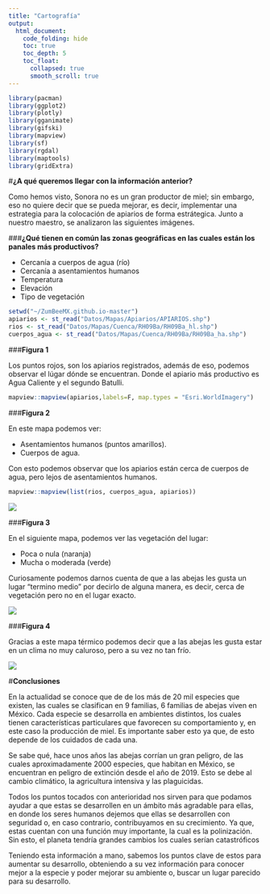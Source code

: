 ```yaml
---
title: "Cartografía"
output:
  html_document: 
    code_folding: hide
    toc: true
    toc_depth: 5
    toc_float:
      collapsed: true
      smooth_scroll: true
---
```


```r
library(pacman)
library(ggplot2)
library(plotly)
library(gganimate)
library(gifski)
library(mapview)
library(sf)
library(rgdal)
library(maptools)
library(gridExtra)


```

#**¿A qué queremos llegar con la información anterior?**

Como hemos visto, Sonora no es un gran productor de miel; sin embargo, eso no quiere decir que se pueda mejorar, es decir, implementar una estrategia para la colocación de apiarios de forma estrátegica. 
Junto a nuestro maestro, se analizaron las siguientes imágenes.

###**¿Qué tienen en común las zonas geográficas en las cuales están los panales más productivos?**

- Cercanía a cuerpos de agua (río)
- Cercanía a asentamientos humanos
- Temperatura
- Elevación
- Tipo de vegetación 


```r
setwd("~/ZumBeeMX.github.io-master")
apiarios <- st_read("Datos/Mapas/Apiarios/APIARIOS.shp")
rios <- st_read("Datos/Mapas/Cuenca/RH09Ba/RH09Ba_hl.shp")
cuerpos_agua <- st_read("Datos/Mapas/Cuenca/RH09Ba/RH09Ba_ha.shp")

```


###**Figura 1**

Los puntos rojos, son los apiarios registrados, además de eso, podemos observar el lúgar dónde se encuentran.
Donde el apiario más productivo es Agua Caliente y el segundo Batulli.



```r

mapview::mapview(apiarios,labels=F, map.types = "Esri.WorldImagery")
```

###**Figura 2**

En este mapa podemos ver:

- Asentamientos humanos (puntos amarillos).
- Cuerpos de agua.

Con esto podemos observar que los apiarios están cerca de cuerpos de agua, pero lejos de asentamientos humanos.
```r
mapview::mapview(list(rios, cuerpos_agua, apiarios))
```

![](Imagenes/imagen1.PNG)

###**Figura 3**

En el siguiente mapa, podemos ver las vegetación del lugar:

- Poca o nula (naranja)
- Mucha o moderada (verde)

Curiosamente podemos darnos cuenta de que a las abejas les gusta un lugar "termino medio" por decirlo de alguna manera, es decir, cerca de vegetación pero no en el lugar exacto. 

![](Imagenes/imagen3.PNG)

###**Figura 4**

Gracias a este mapa térmico podemos decir que a las abejas les gusta estar en un clima no muy caluroso, pero a su vez no tan frío.

![](Imagenes/imagen4.PNG)





#**Conclusiones**

En la actualidad se conoce que de de los más de 20 mil especies que existen, las cuales se clasifican en 9 familias, 6 familias de abejas viven en México.
Cada especie se desarrolla en ambientes distintos,  los cuales tienen características particulares que favorecen su comportamiento y, en este caso la producción de miel. 
Es importante saber esto ya que, de esto depende de los cuidados de cada una.

Se sabe qué, hace unos años las abejas corrían un gran peligro, de las cuales aproximadamente 2000 especies, que habitan en México, se encuentran en peligro de extinción desde el año de 2019. Esto se debe al cambio climático, la agricultura intensiva y las plaguicidas. 

Todos los puntos tocados con anterioridad nos sirven para que podamos ayudar a que estas se desarrollen en un ámbito más agradable para ellas, en donde los seres humanos dejemos que ellas se desarrollen con seguridad o, en caso contrario, contribuyamos en su crecimiento. Ya que, estas cuentan con una función muy importante, la cual es la polinización. Sin esto, el planeta tendría grandes cambios los cuales serían catastróficos

Teniendo esta información a mano, sabemos los puntos clave de estos para aumentar su desarrollo, obteniendo a su vez información para conocer mejor a la especie y poder mejorar su ambiente o, buscar un lugar parecido para su desarrollo.